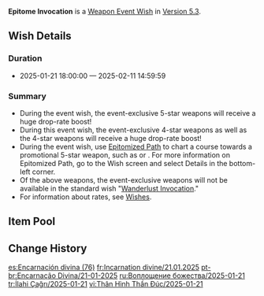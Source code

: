 {{Wish
|name              = Epitome Invocation 2025-01-21
|image             = Epitome Invocation 2025-01-21.png
|type              = Weapon Event
|duration          = event
|time_start        = 2025-01-21 18:00:00
|time_end          = 2025-02-11 14:59:59
|link              = https://genshin.hoyoverse.com/en/news/detail/127691
|preceding         = Epitome Invocation/2025-01-01
|alongside         = The Hearth's Ashen Shadow/2025-01-21
|alongside2        = Illuminating Lightning/2025-01-21
|alongside3        = Remembrance of Jade and Stone/2025-01-21
|succeeding        = Epitome Invocation/2025-02-12
}}
'''Epitome Invocation''' is a [[Weapon Event Wish]] in [[Version 5.3]].

==Wish Details==
===Duration===
* 2025-01-21 18:00:00 &mdash; 2025-02-11 14:59:59

===Summary===
* During the event wish, the event-exclusive 5-star weapons {{Wish Item|Crimson Moon's Semblance; Absolution}} will receive a huge drop-rate boost!
* During this event wish, the event-exclusive 4-star weapons {{Wish Item|Lithic Spear}} as well as the 4-star weapons {{Wish Item|Lion's Roar; Rainslasher; The Widsith; Sacrificial Bow}} will receive a huge drop-rate boost!
* During the event wish, use [[Epitomized Path]] to chart a course towards a promotional 5-star weapon, such as {{Wish Item|Crimson Moon's Semblance}} or {{Wish Item|Absolution}}. For more information on Epitomized Path, go to the Wish screen and select Details in the bottom-left corner.
* Of the above weapons, the event-exclusive weapons will not be available in the standard wish "[[Wanderlust Invocation]]."
* For information about rates, see [[Wish]]es.

==Item Pool==
{{Wish Pool
|weapon_5_F    = Crimson Moon's Semblance; Absolution
|weapon_4_F    = Lion's Roar; Rainslasher; The Widsith; Sacrificial Bow; Lithic Spear
|character_4   = Barbara; Beidou; Bennett; Candace; Charlotte; Chevreuse; Chongyun; Collei; Diona; Dori; Faruzan; Fischl; Freminet; Gaming; Gorou; Kachina; Kaveh; Kirara; Kujou Sara; Kuki Shinobu; Layla; Lynette; Mika; Ningguang; Noelle; Ororon; Razor; Rosaria; Sayu; Sethos; Shikanoin Heizou; Sucrose; Thoma; Xiangling; Xingqiu; Xinyan; Yanfei; Yaoyao; Yun Jin
|weapon_5      = Amos' Bow; Aquila Favonia; Lost Prayer to the Sacred Winds; Primordial Jade Winged-Spear; Skyward Atlas; Skyward Blade; Skyward Harp; Skyward Pride; Skyward Spine; Wolf's Gravestone
|weapon_4      = Dragon's Bane; Eye of Perception; Favonius Codex; Favonius Greatsword; Favonius Lance; Favonius Sword; Favonius Warbow; Rust; Sacrificial Fragments; Sacrificial Greatsword; Sacrificial Sword; The Bell; The Flute; The Stringless
|weapon_3      = Black Tassel; Bloodtainted Greatsword; Cool Steel; Debate Club; Emerald Orb; Ferrous Shadow; Harbinger of Dawn; Magic Guide; Raven Bow; Sharpshooter's Oath; Skyrider Sword; Slingshot; Thrilling Tales of Dragon Slayers
}}

==Change History==
{{Change History|5.3}}

[[es:Encarnación divina (76)]]
[[fr:Incarnation divine/21.01.2025]]
[[pt-br:Encarnação Divina/21-01-2025]]
[[ru:Воплощение божества/2025-01-21]]
[[tr:İlahi Çağrı/2025-01-21]]
[[vi:Thân Hình Thần Đúc/2025-01-21]]